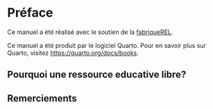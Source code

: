 # Préface {.unnumbered}

Ce manuel a été réalisé avec le soutien de la [fabriqueREL](https://fabriquerel.org/).

Ce manuel a été produit par le logiciel Quarto.
Pour en savoir plus sur Quarto, visitez <https://quarto.org/docs/books>.

## Pourquoi une ressource educative libre? {.unnumbered}


## Remerciements {.unnumbered}


